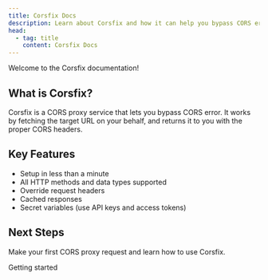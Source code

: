 ```yaml
---
title: Corsfix Docs
description: Learn about Corsfix and how it can help you bypass CORS errors.
head:
  - tag: title
    content: Corsfix Docs
---
```



Welcome to the Corsfix documentation!

## What is Corsfix?

Corsfix is a CORS proxy service that lets you bypass CORS error. It works by fetching the target URL on your behalf, and returns it to you with the proper CORS headers.

## Key Features

- Setup in less than a minute
- All HTTP methods and data types supported
- Override request headers
- Cached responses
- Secret variables (use API keys and access tokens)

## Next Steps

Make your first CORS proxy request and learn how to use Corsfix.

<LinkButton href="/docs/getting-started">Getting started</LinkButton>
